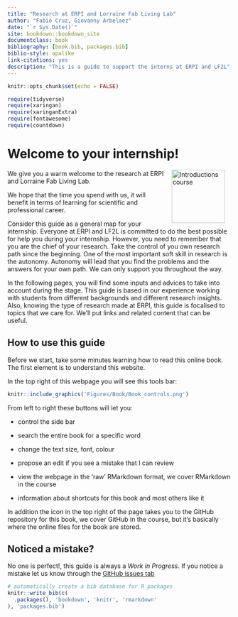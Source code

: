 ```yaml
--- 
title: "Research at ERPI and Lorraine Fab Living Lab"
author: "Fabio Cruz, Giovanny Arbelaez"
date: "`r Sys.Date()`"
site: bookdown::bookdown_site
documentclass: book
bibliography: [book.bib, packages.bib]
biblio-style: apalike
link-citations: yes
description: "This is a guide to support the interns at ERPI and LF2L"
---
```



```r
knitr::opts_chunk$set(echo = FALSE)

require(tidyverse)
require(xaringan)
require(xaringanExtra)
require(fontawesome)
require(countdown)

```

# Welcome to your internship! {-}


 <img src="https://raw.githubusercontent.com/fabbiocrux/Figures/main/Various/People/educator.jpg" width="120" alt="Introductions course" align="right" style="margin: 0 1em 0 1em" /> We give you a warm welcome to the research at  ERPI and  Lorraine Fab Living Lab.


We hope that the time you spend with us, it will benefit in terms of learning for scientific and professional career.

Consider this guide as a general map for your internship. 
Everyone at ERPI and LF2L is committed to do the best possible for help you during your internship.
However, you need to remember that you are the chief of your research. 
Take the control of you own research path since the beginning. 
One of the most important soft skill in research is the autonomy.
Autonomy will lead that you find the problems and the answers for your own path.
We can only support you throughout the way.

In the following pages, you will find some inputs and advices to take into account during the stage. 
This guide is based in our experience working with students from different backgrounds and different research insights. 
Also, knowing the type of research made at ERPI, this guide is focalised to topics that we care for. 
We'll put links and related content that can be useful. 


## How to use this guide {-}

Before we start, take some minutes learning how to read this online book. 
The first element is to understand this website. 

In the top right of this webpage you will see this tools bar:

```r
knitr::include_graphics('Figures/Book/Book_controls.png')
```

From left to right these buttons will let you:

* <i class="fa fa-bars fa-lg"></i> control the side bar

* <i class="fa fa-search fa-lg"></i> search the entire book for a specific word

* <i class ="fa fa-font settings fa-lg"></i> change the text size, font, colour

* <i class ="fa fa-edit fa-lg"></i> propose an edit if you see a mistake that I can review

* <i class="fa fa-download fa-lg"></i> view the webpage in the 'raw' RMarkdown format, we cover RMarkdown in the course 

* <i class="fa fa-info" fa-lg></i> information about shortcuts for this book and most others like it

In addition the <i class="fa fa-github fa-lg"></i> icon in the top right of the page takes you to the GitHub repository for this book, we cover GitHub in the course, but it's basically where the online files for the book are stored.



## Noticed a mistake? {-}


No one is perfect!, this guide is always a *Work in Progress*. 
If you notice a mistake let us know through the [GitHub issues tab](https://github.com/LF2L/ensgsi-research-methods/issues)



```r
# automatically create a bib database for R packages
knitr::write_bib(c(
  .packages(), 'bookdown', 'knitr', 'rmarkdown'
), 'packages.bib')
```

